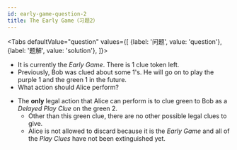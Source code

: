 ```yaml
---
id: early-game-question-2
title: The Early Game（习题2）
---
```



<BeginnersGuideProgress id="early-game-question-2" />

<!-- lint disable no-undefined-references -->

<Tabs
  defaultValue="question"
  values={[
    {label: '问题', value: 'question'},
    {label: '题解', value: 'solution'},
  ]}>
<TabItem value="question">

- It is currently the _Early Game_. There is 1 clue token left.
- Previously, Bob was clued about some 1's. He will go on to play the purple 1 and the green 1 in the future.
- What action should Alice perform?

</TabItem>
<TabItem value="solution">

- The **only** legal action that Alice can perform is to clue green to Bob as a _Delayed Play Clue_ on the green 2.
  - Other than this green clue, there are no other possible legal clues to give.
  - Alice is not allowed to discard because it is the _Early Game_ and all of the _Play Clues_ have not been extinguished yet.

</TabItem>
</Tabs>

<EarlyGameQuestion2 />
